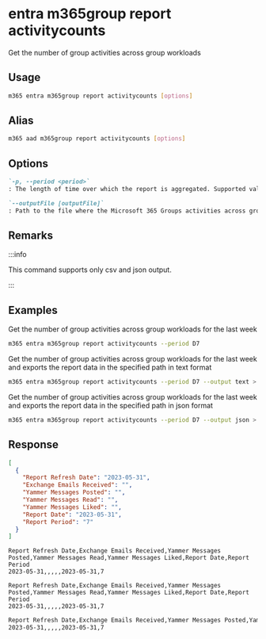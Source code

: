 
# entra m365group report activitycounts

Get the number of group activities across group workloads

## Usage

```sh
m365 entra m365group report activitycounts [options]
```

## Alias

```sh
m365 aad m365group report activitycounts [options]
```

## Options

```md definition-list
`-p, --period <period>`
: The length of time over which the report is aggregated. Supported values `D7`, `D30`, `D90`, `D180`

`--outputFile [outputFile]`
: Path to the file where the Microsoft 365 Groups activities across group workloads report should be stored in
```

<Global />

## Remarks

:::info

This command supports only csv and json output.

:::

## Examples

Get the number of group activities across group workloads for the last week

```sh
m365 entra m365group report activitycounts --period D7
```

Get the number of group activities across group workloads for the last week and exports the report data in the specified path in text format

```sh
m365 entra m365group report activitycounts --period D7 --output text > "m365groupactivitycounts.txt"
```

Get the number of group activities across group workloads for the last week and exports the report data in the specified path in json format

```sh
m365 entra m365group report activitycounts --period D7 --output json > "m365groupactivitycounts.json"
```

## Response

<Tabs>
  <TabItem value="JSON">

  ```json
  [
    {
      "Report Refresh Date": "2023-05-31",
      "Exchange Emails Received": "",
      "Yammer Messages Posted": "",
      "Yammer Messages Read": "",
      "Yammer Messages Liked": "",
      "Report Date": "2023-05-31",
      "Report Period": "7"
    }
  ]
  ```

  </TabItem>
  <TabItem value="Text">

  ```text
  Report Refresh Date,Exchange Emails Received,Yammer Messages Posted,Yammer Messages Read,Yammer Messages Liked,Report Date,Report Period
  2023-05-31,,,,,2023-05-31,7
  ```

  </TabItem>
  <TabItem value="CSV">

  ```csv
  Report Refresh Date,Exchange Emails Received,Yammer Messages Posted,Yammer Messages Read,Yammer Messages Liked,Report Date,Report Period
  2023-05-31,,,,,2023-05-31,7
  ```

  </TabItem>
  <TabItem value="Markdown">

  ```md
  Report Refresh Date,Exchange Emails Received,Yammer Messages Posted,Yammer Messages Read,Yammer Messages Liked,Report Date,Report Period
  2023-05-31,,,,,2023-05-31,7
  ```

  </TabItem>
</Tabs>
